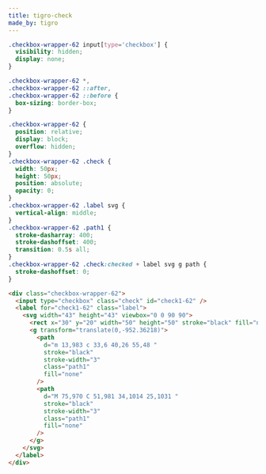 ```yaml
---
title: tigro-check
made_by: tigro
---
```


```css
.checkbox-wrapper-62 input[type='checkbox'] {
  visibility: hidden;
  display: none;
}

.checkbox-wrapper-62 *,
.checkbox-wrapper-62 ::after,
.checkbox-wrapper-62 ::before {
  box-sizing: border-box;
}

.checkbox-wrapper-62 {
  position: relative;
  display: block;
  overflow: hidden;
}
.checkbox-wrapper-62 .check {
  width: 50px;
  height: 50px;
  position: absolute;
  opacity: 0;
}
.checkbox-wrapper-62 .label svg {
  vertical-align: middle;
}
.checkbox-wrapper-62 .path1 {
  stroke-dasharray: 400;
  stroke-dashoffset: 400;
  transition: 0.5s all;
}
.checkbox-wrapper-62 .check:checked + label svg g path {
  stroke-dashoffset: 0;
}
```

```html
<div class="checkbox-wrapper-62">
  <input type="checkbox" class="check" id="check1-62" />
  <label for="check1-62" class="label">
    <svg width="43" height="43" viewbox="0 0 90 90">
      <rect x="30" y="20" width="50" height="50" stroke="black" fill="none" />
      <g transform="translate(0,-952.36218)">
        <path
          d="m 13,983 c 33,6 40,26 55,48 "
          stroke="black"
          stroke-width="3"
          class="path1"
          fill="none"
        />
        <path
          d="M 75,970 C 51,981 34,1014 25,1031 "
          stroke="black"
          stroke-width="3"
          class="path1"
          fill="none"
        />
      </g>
    </svg>
  </label>
</div>
```
